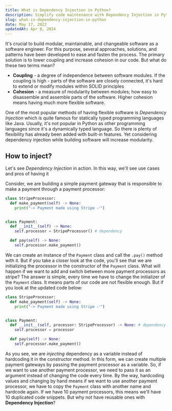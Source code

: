 ```yaml
---
title: What is Dependency Injection in Python?
description: Simplify code maintenance with Dependency Injection in Python, passing dependencies into classes/functions for enhanced flexibility & testability
slug: what-is-dependency-injection-in-python
date: May 17, 2022
updatedAt: Apr 8, 2024
---
```


It's crucial to build modular, maintainable, and changeable software as a software engineer. For this purpose, several approaches, solutions, and patterns have been developed to ease and fasten the process. The primary solution is to lower coupling and increase cohesion in our code. But what do these two terms mean?

- **Coupling** - a degree of independence between software modules. If the coupling is high - parts of the software are closely connected, it's hard to extend or modify modules within SOLID principles
- **Cohesion** - a measure of modularity between modules; how easy to disassemble and assemble parts of the software. Higher cohesion means having much more flexible software.

One of the most popular methods of having flexible software is _Dependency Injection_ which is quite famous for statically typed programming languages like Java. Usually, it's not popular in Python as other programming languages since it's a dynamically typed language. So there is plenty of flexibility has already been added with built-in features. Yet considering dependency injection while building software will increase modularity.

## How to inject?

Let's see _Dependency Injection_ in action. In this way, we'll see use cases and pros of having it

Consider, we are building a simple payment gateway that is responsible to make a payment through a payment processor:

```python
class StripeProcessor:
  def make_payment(self) -> None:
    print("-> Payment made using Stripe ✅")


class Payment:
  def __init__(self) -> None:
    self.processor = StripeProcessor() # dependency

  def pay(self) -> None:
    self.processor.make_payment()
```

We can create an instance of the `Payment` class and call the `.pay()` method with it. But if you take a closer look at the code, you'll see that we are initializing the processor in the constructor of the `Payment` class. What will happen if we want to add and switch between more payment processors as stripe? The answer is simple, every time we have to change the initializer of the `Payment` class. It means parts of our code are not flexible enough. But if you look at the updated code below:

```python
class StripeProcessor:
  def make_payment(self) -> None:
    print("-> Payment made using Stripe ✅")


class Payment:
  def __init__(self, processor: StripeProcessor) -> None: # dependency
    self.processor = processor

  def pay(self) -> None:
    self.processor.make_payment()
```

As you see, we are _injecting_ dependency as a variable instead of hardcoding it in the constructor method. In this form, we can create multiple payment gateways by passing the payment processor as a variable. So, if we want to use another payment processor, we need to pass it as an argument instead of changing the code every time. By the way, hardcoding values and changing by hand means if we want to use another payment processor, we have to copy the `Payment` class with another name and hardcode again. If we have 10 payment processors, this means we'll have 10 duplicated code snippets. But why not have reusable ones with **Dependency Injection**?
